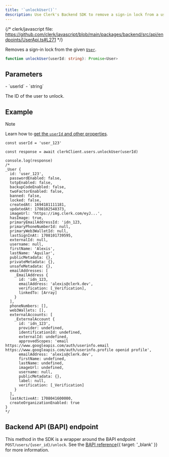 ```yaml
---
title: '`unlockUser()`'
description: Use Clerk's Backend SDK to remove a sign-in lock from a user.
---
```


{/* clerk/javascript file: https://github.com/clerk/javascript/blob/main/packages/backend/src/api/endpoints/UserApi.ts#L271 */}

Removes a sign-in lock from the given [`User`](/docs/references/backend/types/backend-user).

```ts
function unlockUser(userId: string): Promise<User>
```

## Parameters

<Properties>
  - `userId`
  - `string`

  The ID of the user to unlock.
</Properties>

## Example

> [!NOTE]
> Learn how to [get the `userId` and other properties](/docs/references/backend/quickstart#get-the-user-id-and-other-properties).

```tsx {{ mark: [13] }}
const userId = 'user_123'

const response = await clerkClient.users.unlockUser(userId)

console.log(response)
/*
_User {
  id: 'user_123',
  passwordEnabled: false,
  totpEnabled: false,
  backupCodeEnabled: false,
  twoFactorEnabled: false,
  banned: false,
  locked: false,
  createdAt: 1694181111181,
  updatedAt: 1708102548373,
  imageUrl: 'https://img.clerk.com/eyJ...',
  hasImage: true,
  primaryEmailAddressId: 'idn_123,
  primaryPhoneNumberId: null,
  primaryWeb3WalletId: null,
  lastSignInAt: 1708101739595,
  externalId: null,
  username: null,
  firstName: 'Alexis',
  lastName: 'Aguilar',
  publicMetadata: {},
  privateMetadata: {},
  unsafeMetadata: {},
  emailAddresses: [
    _EmailAddress {
      id: 'idn_123,
      emailAddress: 'alexis@clerk.dev',
      verification: [_Verification],
      linkedTo: [Array]
    }
  ],
  phoneNumbers: [],
  web3Wallets: [],
  externalAccounts: [
    _ExternalAccount {
      id: 'idn_123',
      provider: undefined,
      identificationId: undefined,
      externalId: undefined,
      approvedScopes: 'email https://www.googleapis.com/auth/userinfo.email https://www.googleapis.com/auth/userinfo.profile openid profile',
      emailAddress: 'alexis@clerk.dev',
      firstName: undefined,
      lastName: undefined,
      imageUrl: undefined,
      username: null,
      publicMetadata: {},
      label: null,
      verification: [_Verification]
    }
  ],
  lastActiveAt: 1708041600000,
  createOrganizationEnabled: true
}
*/
```

## Backend API (BAPI) endpoint

This method in the SDK is a wrapper around the BAPI endpoint `POST/users/{user_id}/unlock`. See the [BAPI reference](/docs/reference/backend-api/tag/Users#operation/UnlockUser){{ target: '_blank' }} for more information.
